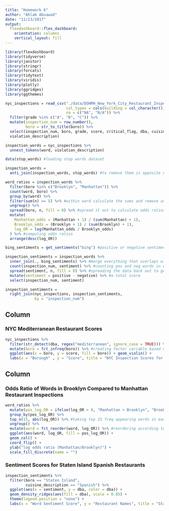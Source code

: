 ```yaml
---
title: "Homework 6"
author: "Ahlam Abuawad"
date: "11/13/2017"
output: 
  flexdashboard::flex_dashboard:
    orientation: columns
    vertical_layout: fill
---
```


```r
library(flexdashboard)
library(tidyverse)
library(janitor)
library(stringr)
library(forcats)
library(tidytext)
library(viridis)
library(plotly)
library(ggridges)
library(ggthemes)
```

```r
nyc_inspections = read_csv("./data/DOHMH_New_York_City_Restaurant_Inspection_Results.csv.gz", 
                           col_types = cols(building = col_character()),
                           na = c("NA", "N/A")) %>% 
  filter(grade %in% c("A", "B", "C")) %>% 
  mutate(inspection_num = row_number(),
         boro = str_to_title(boro)) %>% 
  select(inspection_num, boro, grade, score, critical_flag, dba, cuisine_description, zipcode, 
  violation_description)

inspection_words = nyc_inspections %>% 
  unnest_tokens(word, violation_description)

data(stop_words) #loading stop words dataset

inspection_words = 
  anti_join(inspection_words, stop_words) #to remove them is opposite of a join from these two datasets (removing any overlap)

word_ratios = inspection_words %>%
  filter(boro %in% c("Brooklyn", "Manhattan")) %>% 
  count(word, boro) %>%
  group_by(word) %>% 
  filter(sum(n) >= 5) %>% #within word calculate the sums and remove anything less than 5
  ungroup() %>%
  spread(boro, n, fill = 0) %>% #spread it out to calculate odds ratios
  mutate(
    Manhattan_odds = (Manhattan + 1) / (sum(Manhattan) + 1),
    Brooklyn_odds = (Brooklyn + 1) / (sum(Brooklyn) + 1),
    log_OR = log(Manhattan_odds / Brooklyn_odds)
  ) %>% #computing odds ratios
  arrange(desc(log_OR)) 

bing_sentiments = get_sentiments("bing") #positive or negative sentiments

inspection_sentiments = inspection_words %>% 
  inner_join(., bing_sentiments) %>% #merge everything that overlaps with 2 datasets and keep only that
  count(inspection_num, sentiment) %>% #counting pos and neg words in each inspection
  spread(sentiment, n, fill = 0) %>% #spreading the data back out to get... 
  mutate(sentiment = positive - negative) %>% #a total score
  select(inspection_num, sentiment)

inspection_sentiments = 
  right_join(nyc_inspections, inspection_sentiments, 
             by = "inspection_num")
```

Column {data-width=650}
-----------------------------------------------------------------------

### NYC Mediterranean Restaurant Scores

```r
nyc_inspections %>% 
  filter(str_detect(dba, regex("mediterranean", ignore_case = TRUE))) %>%
  mutate(boro = fct_infreq(boro)) %>% #creating factor variable based on freq
  ggplot(aes(x = boro, y = score, fill = boro)) + geom_violin() + 
  labs(x = "Borough" , y = "Score", title = "NYC Inspection Scores for Mediterranean Restaurants")
```

Column {data-width=350}
-----------------------------------------------------------------------

### Odds Ratio of Words in Brooklyn Compared to Manhattan Restaurant Inspections

```r
word_ratios %>%
  mutate(pos_log_OR = ifelse(log_OR > 0, "Manhattan > Brooklyn", "Brooklyn > Manhattan")) %>% #finding words that appear most in each group
  group_by(pos_log_OR) %>%
  top_n(15, abs(log_OR)) %>% #taking top 15 freq appearing words in each groups
  ungroup() %>%
  mutate(word = fct_reorder(word, log_OR)) %>% #reordering according to log OR
  ggplot(aes(word, log_OR, fill = pos_log_OR)) +
  geom_col() +
  coord_flip() +
  ylab("log odds ratio (Manhattan/Brooklyn)") +
  scale_fill_discrete(name = "")
```

### Sentiment Scores for Staten Island Spanish Restaurants

```r
inspection_sentiments %>% 
  filter(boro == "Staten Island", 
         cuisine_description == "Spanish") %>% 
  ggplot(aes(x = sentiment, y = dba, color = dba)) + 
  geom_density_ridges(aes(fill = dba), scale = 0.85) +
  theme(legend.position = "none") +
  labs(x = "Word Sentiment Score", y = "Restaurant Names", title = "Staten Island Inspection Review Sentiment Scores for Spanish Restaurants") 
```

